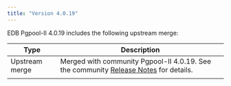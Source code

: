 ```yaml
---
title: "Version 4.0.19"
---
```



EDB Pgpool-II 4.0.19 includes the following upstream merge:

| Type           | Description                                                                                                                                                                                                                                                                                                                                                                                                                                                                                                                                                                                                                                                                                                                                            |
| -------------- | ------------------------------------------------------------------------------------------------------------------------------------------------------------------------------------------------- |
| Upstream merge | Merged with community Pgpool-II 4.0.19. See the community [Release Notes](https://www.pgpool.net/docs/43/en/html/release-4-0-19.html#bug-fixes) for details.                                        |
                                                                                                                              |
